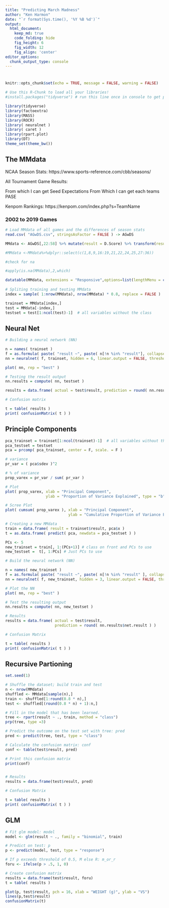 ```yaml
---
title: "Predicting March Madness"
author: "Ken Harmon"
date: "`r format(Sys.time(), '%Y %B %d')`"
output:
  html_document:  
    keep_md: true
    code_folding: hide
    fig_height: 6
    fig_width: 12
    fig_align: 'center'
editor_options: 
  chunk_output_type: console
---
```


# {.tabset .tabset-fade}

```r
knitr::opts_chunk$set(echo = TRUE, message = FALSE, warning = FALSE)
```

```r
# Use this R-Chunk to load all your libraries!
#install.packages("tidyverse") # run this line once in console to get package

library(tidyverse)
library(factoextra)
library(MASS)
library(ROCR)
library( neuralnet )
library( caret )
library(rpart.plot)
library(DT)
theme_set(theme_bw())
```

## The MMdata

NCAA Season Stats: https://www.sports-reference.com/cbb/seasons/

All Tournament Game Results:

  From which I can get Seed Expectations
  From Which I can get each teams PASE
  
Kenpom Rankings: https://kenpom.com/index.php?s=TeamName

### 2002 to 2019 Games



```r
# Load MMdata of all games and the differences of season stats
read.csv( "AGwDS.csv", stringsAsFactor = FALSE ) -> AGwDS

MMdata <- AGwDS[,22:58] %>% mutate(result = D.Score) %>% transform(result = ifelse (result > 0 ,1,0))%>% dplyr::select(-c(4,19)) %>% na.omit()

#MMdata <-MMdata%>%dplyr::select(c(1,8,9,16:19,21,22,24,25,27:36))

#check for na

#apply(is.na(MMdata),2,which)

datatable(MMdata, extensions = "Responsive",options=list(lengthMenu = c(10,25,68)))
  
# Spliting training and testing MMdata
index = sample( 1:nrow(MMdata), nrow(MMdata) * 0.8, replace = FALSE ) 

trainset = MMdata[index,]
test = MMdata[-index,]
testset = test[1:ncol(test)-1]  # all variables without the class


```

## Neural Net

```r
# Building a neural network (NN)

n = names( trainset )
f = as.formula( paste( "result ~", paste( n[!n %in% "result"], collapse = "+" ) ) )
nn = neuralnet( f, trainset, hidden = 6, linear.output = FALSE, threshold = 0.01 )

plot( nn, rep = "best" )

# Testing the result output
nn.results = compute( nn, testset )

results = data.frame( actual = test$result, prediction = round( nn.results$net.result ) )

# Confusion matrix

t = table( results )
print( confusionMatrix( t ) )
```

## Principle Components

```r
pca_trainset = trainset[1:ncol(trainset)-1]  # all variables without the class
pca_testset = testset
pca = prcomp( pca_trainset, center = F, scale. = F )

# variance
pr_var = ( pca$sdev )^2 

# % of variance
prop_varex = pr_var / sum( pr_var )

# Plot
plot( prop_varex, xlab = "Principal Component", 
                  ylab = "Proportion of Variance Explained", type = "b" )

# Scree Plot
plot( cumsum( prop_varex ), xlab = "Principal Component", 
                            ylab = "Cumulative Proportion of Variance Explained", type = "b" )
```

```r
# Creating a new MMdata
train = data.frame( result = trainset$result, pca$x )
t = as.data.frame( predict( pca, newdata = pca_testset ) )

PCs <- 5
new_trainset = train[, 1:(PCs+1)] # class on front and PCs to use
new_testset =  t[, 1:PCs] # Just PCs to use

# Build the neural network (NN)

n = names( new_trainset )
f = as.formula( paste( "result ~", paste( n[!n %in% "result" ], collapse = "+" ) ) )
nn = neuralnet( f, new_trainset, hidden = 3, linear.output = FALSE, threshold=0.01 )

# Plot the NN
plot( nn, rep = "best" )
```

```r
# Test the resulting output
nn.results = compute( nn, new_testset )

# Results
results = data.frame( actual = test$result, 
                      prediction = round( nn.results$net.result ) )

# Confusion Matrix

t = table( results ) 
print( confusionMatrix( t ) )
```

## Recursive Partioning

```r
set.seed(1)

# Shuffle the dataset; build train and test
n <- nrow(MMdata)
shuffled <- MMdata[sample(n),]
train <- shuffled[1:round(0.8 * n),]
test <- shuffled[(round(0.8 * n) + 1):n,]

# Fill in the model that has been learned.
tree <- rpart(result ~ ., train, method = "class")
prp(tree, type =3)

# Predict the outcome on the test set with tree: pred
pred <- predict(tree, test, type = "class")

# Calculate the confusion matrix: conf
conf <- table(test$result, pred)

# Print this confusion matrix
print(conf)


# Results
results = data.frame(test$result, pred)

# Confusion Matrix

t = table( results ) 
print( confusionMatrix( t ) )
```

## GLM

```r
# Fit glm model: model
model <- glm(result ~ ., family = "binomial", train)

# Predict on test: p
p <- predict(model, test, type = "response")
```

```r
# If p exceeds threshold of 0.5, M else R: m_or_r
foru <- ifelse(p > .5, 1, 0)

# Create confusion matrix
results = data.frame(test$result, foru)
t = table( results ) 

plot(p, test$result, pch = 16, xlab = "WEIGHT (g)", ylab = "VS")
lines(p,test$result)
confusionMatrix(t)
```
